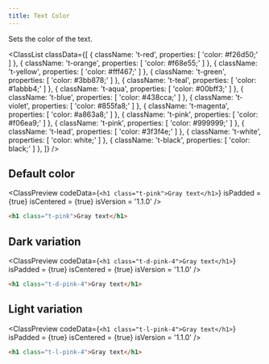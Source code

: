 ```yaml
---
title: Text Color
---
```



Sets the color of the text.

<ClassList
  classData={[
    {
      className: 't-red',
      properties: [
        'color: #f26d50;'
      ]
    },
    {
      className: 't-orange',
      properties: [
        'color: #f68e55;'
      ]
    },
    {
      className: 't-yellow',
      properties: [
        'color: #fff467;'
      ]
    },
    {
      className: 't-green',
      properties: [
        'color: #3bb878;'
      ]
    },
    {
      className: 't-teal',
      properties: [
        'color: #1abbb4;'
      ]
    },
    {
      className: 't-aqua',
      properties: [
        'color: #00bff3;'
      ]
    },
    {
      className: 't-blue',
      properties: [
        'color: #438cca;'
      ]
    },
    {
      className: 't-violet',
      properties: [
        'color: #855fa8;'
      ]
    },
    {
      className: 't-magenta',
      properties: [
        'color: #a863a8;'
      ]
    },
    {
      className: 't-pink',
      properties: [
        'color: #f06ea9;'
      ]
    },
    {
      className: 't-pink',
      properties: [
        'color: #999999;'
      ]
    },
    {
      className: 't-lead',
      properties: [
        'color: #3f3f4e;'
      ]
    },
    {
      className: 't-white',
      properties: [
        'color: white;'
      ]
    },
    {
      className: 't-black',
      properties: [
        'color: black;'
      ]
    },
  ]}
/>

## Default color

<ClassPreview
  codeData={`
    <h1 class="t-pink">Gray text</h1>
  `}
  isPadded = {true}
  isCentered = {true}
  isVersion = '1.1.0'
/>

```html
<h1 class="t-pink">Gray text</h1>
```

## Dark variation

<ClassPreview
  codeData={`
    <h1 class="t-d-pink-4">Gray text</h1>
  `}
  isPadded = {true}
  isCentered = {true}
  isVersion = '1.1.0'
/>

```html
<h1 class="t-d-pink-4">Gray text</h1>
```

## Light variation

<ClassPreview
  codeData={`
    <h1 class="t-l-pink-4">Gray text</h1>
  `}
  isPadded = {true}
  isCentered = {true}
  isVersion = '1.1.0'
/>

```html
<h1 class="t-l-pink-4">Gray text</h1>
```